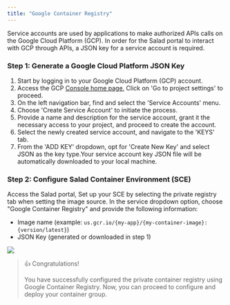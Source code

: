```yaml
---
title: "Google Container Registry"
---
```


Service accounts are used by applications to make authorized APIs calls on the Google Cloud Platform (GCP). In order for the Salad portal to interact with GCP through APIs, a JSON key for a service account is required.

### Step 1: Generate a Google Cloud Platform JSON Key

1. Start by logging in to your Google Cloud Platform (GCP) account.
2. Access the GCP [Console home page](https://console.cloud.google.com), Click on 'Go to project settings' to proceed.
3. On the left navigation bar, find and select the 'Service Accounts' menu.
4. Choose 'Create Service Account' to initiate the process.
5. Provide a name and description for the service account, grant it the necessary access to your project, and proceed to create the account.
6. Select the newly created service account, and navigate to the 'KEYS' tab.
7. From the 'ADD KEY' dropdown, opt for 'Create New Key' and select JSON as the key type.Your service account key JSON file will be automatically downloaded to your local machine.

### Step 2: Configure Salad Container Environment (SCE)

Access the Salad portal, Set up your SCE by selecting the private registry tab when setting the image source. In the service dropdown option, choose "Google Container Registry" and provide the following information:

- Image name (example: `us.gcr.io/{my-app}/{my-container-image}:{version/latest}`)
- JSON Key (generated or downloaded in step 1)

<img src="/container-engine/images/9c618e0-image.png"/>

> 👍 Congratulations!
>
> You have successfully configured the private container registry using Google Container Registry. Now, you can proceed to configure and deploy your container group.
